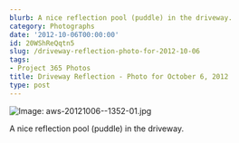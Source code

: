 ```yaml
---
blurb: A nice reflection pool (puddle) in the driveway.
category: Photographs
date: '2012-10-06T00:00:00'
id: 20WShReQqtn5
slug: /driveway-reflection-photo-for-2012-10-06
tags:
- Project 365 Photos
title: Driveway Reflection - Photo for October 6, 2012
type: post
---
```


![Image: aws-20121006--1352-01.jpg](/aws-20121006--1352-01.jpg)

A nice reflection pool (puddle) in the driveway.